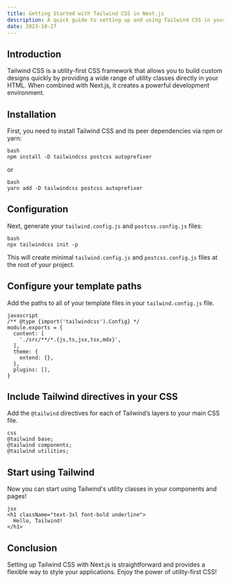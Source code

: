 ```yaml
---
title: Getting Started with Tailwind CSS in Next.js
description: A quick guide to setting up and using Tailwind CSS in your Next.js projects.
date: 2023-10-27
---
```


## Introduction

Tailwind CSS is a utility-first CSS framework that allows you to build custom designs quickly by providing a wide range of utility classes directly in your HTML. When combined with Next.js, it creates a powerful development environment.

## Installation

First, you need to install Tailwind CSS and its peer dependencies via npm or yarn:

```
bash
npm install -D tailwindcss postcss autoprefixer
```

or

```
bash
yarn add -D tailwindcss postcss autoprefixer
```

## Configuration

Next, generate your `tailwind.config.js` and `postcss.config.js` files:

```
bash
npx tailwindcss init -p
```

This will create minimal `tailwind.config.js` and `postcss.config.js` files at the root of your project.

## Configure your template paths

Add the paths to all of your template files in your `tailwind.config.js` file.

```
javascript
/** @type {import('tailwindcss').Config} */
module.exports = {
  content: [
    './src/**/*.{js,ts,jsx,tsx,mdx}',
  ],
  theme: {
    extend: {},
  },
  plugins: [],
}
```

## Include Tailwind directives in your CSS

Add the `@tailwind` directives for each of Tailwind’s layers to your main CSS file.

```
css
@tailwind base;
@tailwind components;
@tailwind utilities;
```

## Start using Tailwind

Now you can start using Tailwind's utility classes in your components and pages!

```
jsx
<h1 className="text-3xl font-bold underline">
  Hello, Tailwind!
</h1>
```

## Conclusion

Setting up Tailwind CSS with Next.js is straightforward and provides a flexible way to style your applications. Enjoy the power of utility-first CSS!
